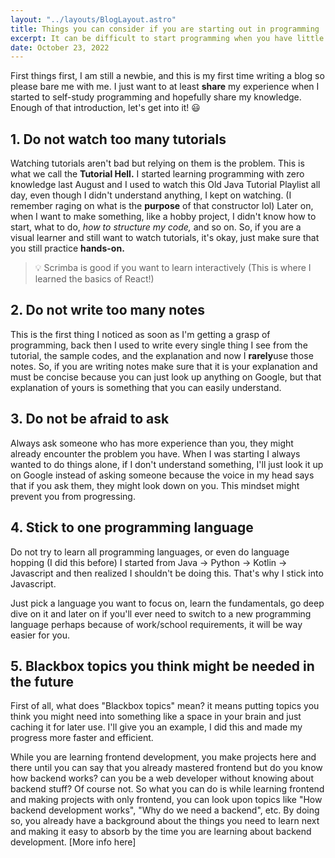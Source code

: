 ```yaml
---
layout: "../layouts/BlogLayout.astro"
title: Things you can consider if you are starting out in programming
excerpt: It can be difficult to start programming when you have little to no knowledge of it, but with the right guidance, you can get the grasp ot it. Here are some things I learned during my first year of programming.
date: October 23, 2022
---
```


First things first, I am still a newbie, and this is my first time writing a blog so please bare me with me. I just want to at least **share** my experience when I started to self-study programming and hopefully share my knowledge. Enough of that introduction, let's get into it! 😃

## 1. Do not watch too many tutorials

Watching tutorials aren't bad but relying on them is the problem. This is what we call the **Tutorial Hell.** I started learning programming with zero knowledge last August and I used to watch this Old Java Tutorial Playlist all day, even though I didn't understand anything, I kept on watching. (I remember raging on what is the **purpose** of that constructor lol) Later on, when I want to make something, like a hobby project, I didn't know how to start, what to do, _how to structure my code,_ and so on. So, if you are a visual learner and still want to watch tutorials, it's okay, just make sure that you still practice **hands-on.**

> 💡 Scrimba is good if you want to learn interactively (This is where I learned the basics of React!)

## 2. Do not write too many notes

This is the first thing I noticed as soon as I'm getting a grasp of programming, back then I used to write every single thing I see from the tutorial, the sample codes, and the explanation and now I **rarely**use those notes. So, if you are writing notes make sure that it is your explanation and must be concise because you can just look up anything on Google, but that explanation of yours is something that you can easily understand.

## 3. Do not be afraid to ask

Always ask someone who has more experience than you, they might already encounter the problem you have. When I was starting I always wanted to do things alone, if I don't understand something, I'll just look it up on Google instead of asking someone because the voice in my head says that if you ask them, they might look down on you. This mindset might prevent you from progressing.

## 4. Stick to one programming language

Do not try to learn all programming languages, or even do language hopping (I did this before) I started from Java -> Python -> Kotlin -> Javascript and then realized I shouldn't be doing this. That's why I stick into Javascript.

Just pick a language you want to focus on, learn the fundamentals, go deep dive on it and later on if you'll ever need to switch to a new programming language perhaps because of work/school requirements, it will be way easier for you.

## 5. Blackbox topics you think might be needed in the future

First of all, what does "Blackbox topics" mean? it means putting topics you think you might need into something like a space in your brain and just caching it for later use. I'll give you an example, I did this and made my progress more faster and efficient.

While you are learning frontend development, you make projects here and there until you can say that you already mastered frontend but do you know how backend works? can you be a web developer without knowing about backend stuff? Of course not. So what you can do is while learning frontend and making projects with only frontend, you can look upon topics like "How backend development works", "Why do we need a backend", etc. By doing so, you already have a background about the things you need to learn next and making it easy to absorb by the time you are learning about backend development. [More info here]
